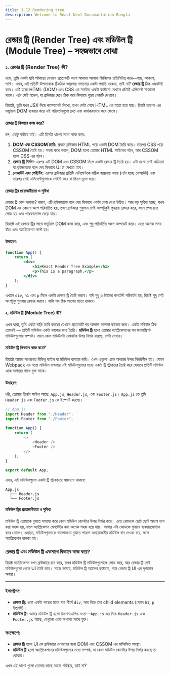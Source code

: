 ```yaml
---
title: 1.12 Rendering tree
description: Welcome to React Next Documantation Bangla
---
```

## <h1 className="bg-gradient-to-r from-blue-500 to-purple-500 inline-block text-transparent bg-clip-text text-3xl pt-2">রেন্ডার ট্রি (Render Tree) এবং মডিউল ট্রি (Module Tree) – সহজভাবে বোঝা</h1>


### ১. **রেন্ডার ট্রি (Render Tree) কী?**

ধরো, তুমি একটা ছবি আঁকছো যেখানে প্রত্যেকটি অংশ আলাদা আলাদা জিনিসের প্রতিনিধিত্ব করে—গাছ, আকাশ, পাখি। এখন, এই প্রতিটি উপাদানকে ঠিকঠাক জায়গায় বসানোর একটা পদ্ধতি দরকার, তাই না? **রেন্ডার ট্রি** ঠিক এমনটাই করে। এটি হচ্ছে HTML (DOM) এবং CSS এর সমন্বিত একটা কাঠামো যেখানে প্রতিটি এলিমেন্ট সাজানো থাকে। এটা সেই মডেল, যা ব্রাউজার দেখে ঠিক করে কিভাবে পুরো পেজটি দেখাবে।

রিয়াক্টে, তুমি যখন JSX দিয়ে কম্পোনেন্ট লিখো, তখন সেটা শেষে HTML এর মতো হয়ে যায়। রিয়াক্ট তারপর এর ভার্চুয়াল DOM ব্যবহার করে এই পরিবর্তনগুলো দ্রুত এবং কার্যকরভাবে করে ফেলে। 

#### **রেন্ডার ট্রি কিভাবে কাজ করে?**

চল, একটু গভীরে যাই। এটি তিনটা ধাপের মধ্যে কাজ করে:

1. **DOM এবং CSSOM তৈরি:** প্রথমে ব্রাউজার HTML পড়ে একটা DOM তৈরি করে। তারপর CSS পড়ে CSSOM তৈরি হয়। সহজ করে বললে, DOM হলো তোমার HTML ফাইলের গঠন, আর CSSOM হলো CSS এর গঠন।
2. **রেন্ডার ট্রি নির্মাণ:** এরপর এই DOM এবং CSSOM মিলে একটা রেন্ডার ট্রি তৈরি হয়। এটা হলো সেই কাঠামো যা ব্রাউজারকে বলে দেয় কিভাবে UI টা দেখতে হবে।
3. **লেআউট এবং পেইন্টিং:** এরপর ব্রাউজার প্রতিটি এলিমেন্টকে সঠিক জায়গায় বসায় (এটা হচ্ছে লেআউট) এবং তারপর সেই এলিমেন্টগুলোকে পেইন্ট করে বা স্ক্রিনে তুলে ধরে।

#### **রেন্ডার ট্রির প্রয়োজনীয়তা ও সুবিধা**

রেন্ডার ট্রি কেন দরকার? কারণ, এটি ব্রাউজারকে বলে দেয় কিভাবে একটা পেজ দেখা উচিত। আর বড় সুবিধা হচ্ছে, যখন DOM এর কোনো অংশ পরিবর্তিত হয়, তখন ব্রাউজার শুধুমাত্র সেই অংশটুকুই পুনরায় রেন্ডার করে, ফলে পেজ দ্রুত লোড হয় এবং পারফরম্যান্স বেড়ে যায়।

রিয়াক্টে এই রেন্ডার ট্রির সাথে ভার্চুয়াল DOM কাজ করে, এবং শুধু পরিবর্তিত অংশ আপডেট করে। এতে অনেক সময় বাঁচে এবং অ্যাপ্লিকেশন ফাস্ট হয়।

#### **উদাহরণ:**

```jsx
function App() {
    return (
        <div>
            <h1>React Render Tree Example</h1>
            <p>This is a paragraph.</p>
        </div>
    );
}
```

এখানে `div`, `h1` এবং `p` মিলে একটা রেন্ডার ট্রি তৈরি করবে। যদি শুধু `p` ট্যাগের কনটেন্ট পরিবর্তন হয়, রিয়াক্ট শুধু সেই অংশটুকু পুনরায় রেন্ডার করবে। বাকি সব ঠিক আগের মতো থাকবে।

#### ২. **মডিউল ট্রি (Module Tree) কী?**

এখন ধরো, তুমি একটা বাড়ি তৈরি করছো যেখানে প্রত্যেকটি ঘর আলাদা আলাদা কাজের জন্য। একটা মডিউল ঠিক তেমনই — প্রতিটি মডিউল একটা কাজের জন্য তৈরি। **মডিউল ট্রি** হলো তোমার অ্যাপ্লিকেশনের সব জাভাস্ক্রিপ্ট মডিউলগুলোর সম্পর্ক। মানে কোন মডিউলটা কোনটার উপর নির্ভর করছে, সেটা দেখায়।

#### **মডিউল ট্রি কিভাবে কাজ করে?**

রিয়াক্টে আমরা সাধারণত বিভিন্ন ফাইল বা মডিউল ব্যবহার করি। এখন এগুলো একে অপরের উপর নির্ভরশীল হয়। যেমন Webpack এর মতো মডিউল বান্ডলার এই মডিউলগুলোর মধ্যে একটা ট্রি স্ট্রাকচার তৈরি করে যেখানে প্রতিটি মডিউল একে অপরের সাথে যুক্ত থাকে।

#### **উদাহরণ:**

ধরি, তোমার তিনটা ফাইল আছে: `App.js`, `Header.js`, এবং `Footer.js`। `App.js` তে তুমি `Header.js` এবং `Footer.js` কে ইম্পোর্ট করছো।

```js
// App.js
import Header from "./Header";
import Footer from "./Footer";

function App() {
    return (
        <>
            <Header />
            <Footer />
        </>
    );
}

export default App;
```

এখন, এই মডিউলগুলো একটা ট্রি স্ট্রাকচারে সাজানো থাকবে:

```
App.js
  ├── Header.js
  └── Footer.js
```

#### **মডিউল ট্রির প্রয়োজনীয়তা ও সুবিধা**

মডিউল ট্রি তোমাকে বুঝতে সাহায্য করে কোন মডিউল কোনটার উপর নির্ভর করে। এতে কোডকে ছোট ছোট অংশে ভাগ করা সহজ হয়, ফলে অ্যাপ্লিকেশন মেনটেইন করা অনেক সহজ হয়ে যায়। আবার এটা কোডকে পুনরায় ব্যবহারযোগ্যও করে তোলে। এছাড়া, মডিউলগুলোকে ভালোমতো বুঝতে পারলে অপ্রয়োজনীয় মডিউল বাদ দেওয়া যায়, ফলে অ্যাপ্লিকেশন হালকা হয়।

### রেন্ডার ট্রি এবং মডিউল ট্রি একসাথে কিভাবে কাজ করে?

রিয়াক্ট অ্যাপ্লিকেশন যখন ব্রাউজারে রান করে, তখন মডিউল ট্রি মডিউলগুলোকে লোড করে, আর রেন্ডার ট্রি সেই মডিউলগুলো থেকে UI তৈরি করে। সহজ ভাষায়, মডিউল ট্রি অ্যাপের কাঠামো, আর রেন্ডার ট্রি UI এর দৃশ্যমান অবস্থা।

---

#### ইলাস্ট্রেশন:

- **রেন্ডার ট্রি:** ধরো একটা গাছের মতো যার শীর্ষে `div`, আর নিচে তার child elements (যেমন `h1`, `p` ইত্যাদি)।
- **মডিউল ট্রি:** আবার মডিউল ট্রি হলো ডিপেনডেন্সির মতো—`App.js` এর নিচে `Header.js` এবং `Footer.js` আছে, যেগুলো একে অপরের সাথে যুক্ত।

### সংক্ষেপে:

- **রেন্ডার ট্রি** হলো UI কে ব্রাউজারে দেখানোর জন্য DOM এবং CSSOM এর সম্মিলিত অবস্থা।
- **মডিউল ট্রি** হলো অ্যাপ্লিকেশনের মডিউলগুলোর মধ্যে সম্পর্ক, যা কোন মডিউল কোনটার উপর নির্ভর করছে তা বোঝায়। 

এখন এই ধারণা গুলো তোমার কাছে আরো পরিষ্কার, তাই না?
